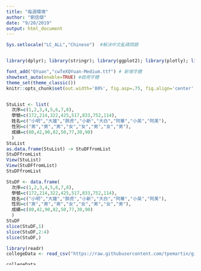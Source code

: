 ```yaml
---
title: "每週環境"
author: "劉信傑"
date: "9/20/2019"
output: html_document
---
```


```r
Sys.setlocale("LC_ALL","Chinese")  #解決中文亂碼問題


library(dplyr); library(stringr); library(ggplot2); library(plotly); library(lubridate); library(readr); library(tidyr); library(showtext)

font_add("QYuan","cwTeXQYuan-Medium.ttf") # 新增字體
showtext_auto(enable=TRUE) #啟用字體
theme_set(theme_classic())
knitr::opts_chunk$set(out.width='80%', fig.asp=.75, fig.align='center', fig.showtext=T)


StuList <- list(
  次序=c(1,2,3,4,5,6,7,8),
  學號=c(172,214,322,425,517,833,752,114),
  姓名=c("小明","大雄","胖虎","小新","大白","阿華","小英","阿美"),
  性別=c("男","男","男","女","女","男","女","男"),
  成績=c(80,42,90,82,50,77,30,90)
  )
StuList 
as.data.frame(StuList) -> StuDFfromList
StuDFfromList
View(StuList)
View(StuDFfromList)
StuDFfromList

StuDF <- data.frame(
  次序=c(1,2,3,4,5,6,7,8),
  學號=c(172,214,322,425,517,833,752,114),
  姓名=c("小明","大雄","胖虎","小新","大白","阿華","小英","阿美"),
  性別=c("男","男","男","女","女","男","女","男"),
  成績=c(80,42,90,82,50,77,30,90)
  )
StuDF
slice(StuDF,1)
slice(StuDF,2:4)
slice(StuDF,)
```

```r
library(readr)
collegeData <- read_csv("https://raw.githubusercontent.com/tpemartin/github-data/master/103_student.csv")

collegeData


mutate(collegeData,男生=一年級男生+二年級男生+三年級男生+四年級男生)
->collegeData

collegeData$女生<-collegeData$一年級女生+collegeData$二年級女生+collegeData$三年級女生+collegeData$四年級女生
collegeData

mutate(collegeData,男女生比=男生/女生)->collegeData

collegeData
         
View(collegeData
     )
```

```r
StuDF
mutate(StuDF,調分後成績=成績+10)->StuDF   #記得回存
mutate(StuDF,調分後成績=成績+10)     
#從data frame 的角度增加欄位(dplyr下)
StuDF$調分後成績 <-  StuDF$成績+10      
#$ : 從list的角度多加一個元素叫做調分後成績
```











